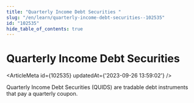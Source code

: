 ```yaml
---
title: "Quarterly Income Debt Securities "
slug: "/en/learn/quarterly-income-debt-securities--102535"
id: "102535"
hide_table_of_contents: true
---
```



# Quarterly Income Debt Securities 

<ArticleMeta id={102535} updatedAt={'2023-09-26 13:59:02'} />
<div className='border-solid border-b border-t-0 my-4 border-[var(--ifm-color-gray-300)]' />

Quarterly Income Debt Securities (QUIDS) are tradable debt instruments that pay a quarterly coupon.

